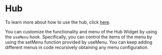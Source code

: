 # Hub

To learn more about how to use the hub, click [here](/docs/user-manual/kivy-hub/widgets/hub-widget).

You can customize the functionality and menu of the Hub Widget by using the `useMenu` hook. Specifically, you can control the items of the menu by using the setMenu function provided by useMenu. You can keep adding different menus in code recursively obtaining any menu configuration.
